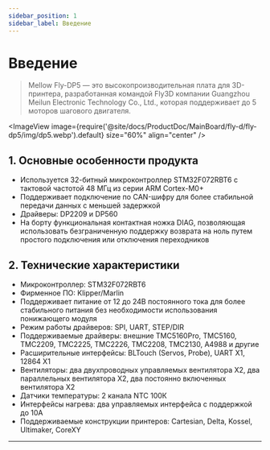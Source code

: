 ```yaml
---
sidebar_position: 1
sidebar_label: Введение
---
```




# Введение

> Mellow Fly-DP5 — это высокопроизводительная плата для 3D-принтера, разработанная командой Fly3D компании Guangzhou Meilun Electronic Technology Co., Ltd., которая поддерживает до 5 моторов шагового двигателя.

<ImageView image={require('@site/docs/ProductDoc/MainBoard/fly-d/fly-dp5/img/dp5.webp').default} size="60%" align="center" />

## **1. Основные особенности продукта**

* Используется 32-битный микроконтроллер STM32F072RBT6 с тактовой частотой 48 МГц из серии ARM Cortex-M0+
* Поддерживает подключение по CAN-шифру для более стабильной передачи данных с меньшей задержкой
* Драйверы: DP2209 и DP560
* На борту функциональная контактная ножка DIAG, позволяющая использовать безграниченную поддержку возврата на ноль путем простого подключения или отключения переходников

## 2. Технические характеристики

* Микроконтроллер: STM32F072RBT6
* Фирменное ПО: Klipper/Marlin
* Поддерживает питание от 12 до 24В постоянного тока для более стабильного питания без необходимости использования понижающего модуля
* Режим работы драйверов: SPI, UART, STEP/DIR
* Поддерживаемые драйверы: внешние TMC5160Pro, TMC5160, TMC2209, TMC2225, TMC2226, TMC2208, TMC2130, A4988 и другие
* Расширительные интерфейсы: BLTouch (Servos, Probe), UART X1, 12864 X1
* Вентиляторы: два двухпроводных управляемых вентилятора X2, два параллельных вентилятора X2, два постоянно включенных вентилятора X2
* Датчики температуры: 2 канала NTC 100К
* Интерфейсы нагрева: два управляемых интерфейса с поддержкой до 10А
* Поддерживаемые конструкции принтеров: Cartesian, Delta, Kossel, Ultimaker, CoreXY

----
